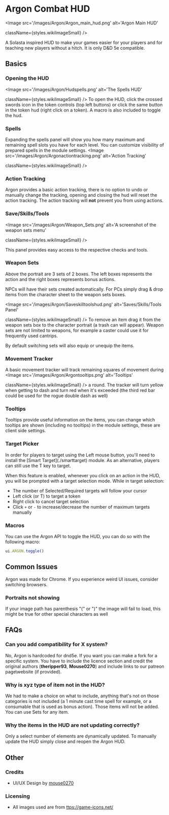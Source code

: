 
# Argon Combat HUD

<ModuleInfo/>

<Image
  src='/images/Argon/Argon_main_hud.png'
  alt='Argon Main HUD'
  
  
  className={styles.wikiImageSmall}
/>

A Solasta
inspired HUD to make your games easier for your players and for teaching
new players without a hitch. It is only D&D 5e compatible.

## Basics

### Opening the HUD

<Image
  src='/images/Argon/Hudspells.png'
  alt='The Spells HUD'
  
  
  className={styles.wikiImageSmall}
/>
To open the HUD, click the
crossed swords icon in the token controls (top left buttons) or click
the same button in the token hud (right click on a token). A macro is
also included to toggle the hud.

### Spells

Expanding the spells panel will show you how many maximum and remaining
spell slots you have for each level. You can customize visibility of
prepared spells in the module settings.
<Image
  src='/images/Argon/Argonactiontracking.png'
  alt='Action Tracking'
  
  
  className={styles.wikiImageSmall}
/>

### Action Tracking

Argon provides a basic action tracking, there is no option to undo or
manually change the tracking, opening and closing the hud will reset the
action tracking. The action tracking will **not** prevent you from using
actions.

### Save/Skills/Tools

<Image
  src='/images/Argon/Weapon_Sets.png'
  alt='A screenshot of the weapon sets menu'
  
  
  className={styles.wikiImageSmall}
/>

This panel provides easy access to the respective checks and tools.

### Weapon Sets

Above the portrait are 3 sets of 2 boxes. The left boxes represents the
action and the right boxes represents bonus actions.

NPCs will have their sets created automatically. For PCs simply drag &
drop items from the character sheet to the weapon sets boxes.

<Image
  src='/images/Argon/Saveskilltoolshud.png'
  alt='Saves/Skills/Tools Panel'
  
  
  className={styles.wikiImageSmall}
/>
To remove an item drag it from the weapon sets box to the character
portrait (a trash can will appear). Weapon sets are not limited to
weapons, for example a caster could use it for frequently used cantrips.

By default switching sets will also equip or unequip the items.

### Movement Tracker

A basic movement tracker will track remaining squares of movement during
<Image
  src='/images/Argon/Argontooltips.png'
  alt='Tooltips'
  
  
  className={styles.wikiImageSmall}
/>
a round. The tracker will turn yellow when getting to dash and turn red
when it's exceeded (the third red bar could be used for the rogue double
dash as well)

### Tooltips

Tooltips provide useful information on the items, you can change which
tooltips are shown (including no tooltips) in the module settings, these
are client side settings.

### Target Picker

<Callout type='warning' emoji='⚠️'>
  In order for players to target using the Left mouse button, you'll need to install the [Smart Target](./smarttarget) module.
As an alternative, players can still use the T key to target.
</Callout>

When this feature is enabled, whenever you click on an action in the HUD, you will be prompted with a target selection mode.
While in target selection:

 - The number of Selected/Required targets will follow your cursor
 - Left click (or T) to target a token
 - Right click to cancel target selection
 - Click `+` or `-` to increase/decrease the number of maximum targets manually


 ### Macros

 You can use the Argon API to toggle the HUD, you can do so with the following macro:

 ```js
 ui.ARGON.toggle()
  ```

## Common Issues

Argon was made
for Chrome. If you experience weird UI issues, consider switching
browsers.

### Portraits not showing

If your image path has parenthesis "(" or ")" the image will fail to
load, this might be true for other special characters as well


## FAQs

### Can you add compatibility for X system?

No, Argon is hardcoded for dnd5e. If you want you can make a fork for a
specific system. You have to include the licence section and credit the
original authors (**theripper93**, **Mouse0270**) and include links to our
patreon page\website (if provided).

### Why is xyz type of item not in the HUD?

We had to make a choice on what to include, anything that's not on those
categories is not included (a 1 minute cast time spell for example, or a
consumable that is used as bonus action). Those items will not be added.
You can use Sets for any item.

### Why the items in the HUD are not updating correctly?

Only a select number of elements are dynamically updated. To manually
update the HUD simply close and reopen the Argon HUD.

## Other

### Credits

- UI/UX Design by [mouse0270](https://github.com/mouse0270)

### Licensing

- All images used are from
[ttps://game-icons.net/](https://game-icons.net/)

